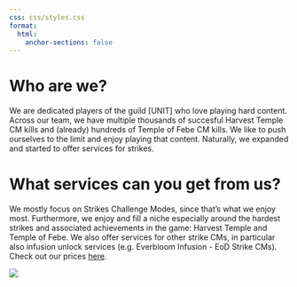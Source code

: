```yaml
---
css: css/styles.css
format:
  html:
    anchor-sections: false
---
```


::: {.textbox}
# Who are we?

We are dedicated players of the guild [UNIT] who love playing hard content. Across our team, we have multiple thousands of succesful Harvest Temple CM kills and (already) hundreds of Temple of Febe CM kills. We like to push ourselves to the limit and enjoy playing that content. Naturally, we expanded and started to offer services for strikes.

# What services can you get from us?

We mostly focus on Strikes Challenge Modes, since that's what we enjoy most. Furthermore, we enjoy and fill a niche especially around the hardest strikes and associated achievements in the game: Harvest Temple and Temple of Febe. We also offer services for other strike CMs, in particular also infusion unlock services (e.g. Everbloom Infusion - EoD Strike CMs). Check out our prices [here](pricing.html).

![](img/team){fig-align="center" .lightbox}
:::